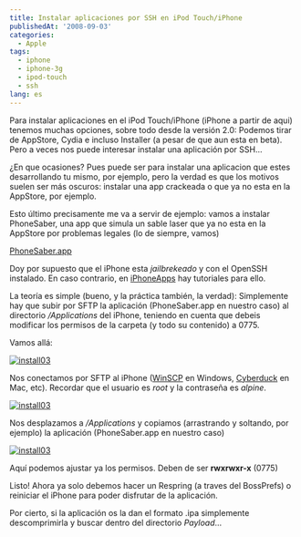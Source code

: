 ```yaml
---
title: Instalar aplicaciones por SSH en iPod Touch/iPhone
publishedAt: '2008-09-03'
categories:
  - Apple
tags:
  - iphone
  - iphone-3g
  - ipod-touch
  - ssh
lang: es
---
```


Para instalar aplicaciones en el iPod Touch/iPhone (iPhone a partir de aqui) tenemos muchas opciones, sobre todo desde la versión 2.0: Podemos tirar de AppStore, Cydia e incluso Installer (a pesar de que aun esta en beta). Pero a veces nos puede interesar instalar una aplicación por SSH...

¿En que ocasiones? Pues puede ser para instalar una aplicacion que estes desarrollando tu mismo, por ejemplo, pero la verdad es que los motivos suelen ser más oscuros: instalar una app crackeada o que ya no esta en la AppStore, por ejemplo.

Esto último precisamente me va a servir de ejemplo: vamos a instalar PhoneSaber, una app que simula un sable laser que ya no esta en la AppStore por problemas legales (lo de siempre, vamos)

[PhoneSaber.app](http://www.megaupload.com/es/?d=IDAVCH7V)

Doy por supuesto que el iPhone esta _jailbrekeado_ y con el OpenSSH instalado. En caso contrario, en [iPhoneApps](http://iphoneapps.es/) hay tutoriales para ello.

La teoría es simple (bueno, y la práctica también, la verdad): Simplemente hay que subir por SFTP la aplicación (PhoneSaber.app en nuestro caso) al directorio _/Applications_ del iPhone, teniendo en cuenta que debeis modificar los permisos de la carpeta (y todo su contenido) a 0775.

Vamos allá:

[![](/images/legacy/install01.png 'install03')](/images/legacy/install01.png)

Nos conectamos por SFTP al iPhone ([WinSCP](http://winscp.net/eng/index.php) en Windows, [Cyberduck](http://cyberduck.ch/) en Mac, etc).
Recordar que el usuario es _root_ y la contraseña es _alpine_.

[![](/images/legacy/install02.png 'install03')](/images/legacy/install02.png)

Nos desplazamos a _/Applications_ y copiamos (arrastrando y soltando, por ejemplo) la aplicación (PhoneSaber.app en nuestro caso)

[![](/images/legacy/install03.png 'install03')](/images/legacy/install03.png)

Aquí podemos ajustar ya los permisos. Deben de ser **rwxrwxr-x** (0775)

Listo! Ahora ya solo debemos hacer un Respring (a traves del BossPrefs) o reiniciar el iPhone para poder disfrutar de la aplicación.

Por cierto, si la aplicación os la dan el formato .ipa simplemente descomprimirla y buscar dentro del directorio _Payload_...
